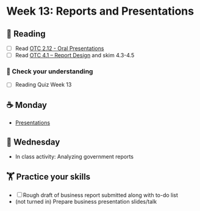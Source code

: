 # Week 13: Reports and Presentations
  
## 📖 Reading

  - [ ] Read [OTC 2.12 - Oral Presentations](https://alg.manifoldapp.org/read/open-technical-communication/section/e4660e24-17b6-4dcc-ac00-717c13bd30ff)
- [ ] Read [OTC 4.1 – Report Design](https://alg.manifoldapp.org/read/open-technical-communication/section/967e506e-8d1e-4baf-bee2-8ace4ebf80f1) and skim 4.3-4.5

### 🎯 Check your understanding

- [ ] Reading Quiz Week 13

## ☕ Monday

- [Presentations](../slides/13-reports-presentations.qmd)
  
## 🐪 Wednesday

- In class activity: Analyzing government reports

##  🏋️ Practice your skills

- [ ] Rough draft of business report submitted along with to-do list
- (not turned in) Prepare business presentation slides/talk

